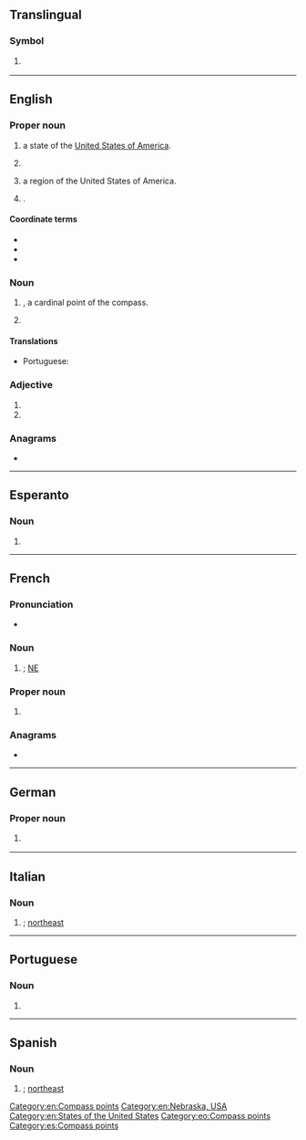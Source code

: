 {{also|Appendix:Variations of "ne"}}
==Translingual==

===Symbol===
{{mul-symbol}}

# {{ISO 3166|1|2|Niger}}
#: {{syn|mul|NER|qq1={{w|ISO 3166-1 alpha-3|alpha-3}}}}

----

==English==

===Proper noun===
{{en-proper noun}}

# {{abbreviation of|en|Nebraska|dot=,}} a state of the [[United States of America]].
# {{abbreviation of|en|New English}}
# {{initialism of|en|New England|dot=,}} a region of the United States of America.
# {{lb|en|software}} {{init of|en|{{w|New Executable}}|nodot=1}} {{gloss|[[executable]] [[file]] [[format]] used by early [[16-bit]] versions of Microsoft Windows and [[IBM]] [[OS/2]]}}.

====Coordinate terms====
{{s|New Executable}}
* {{l|en|LE}}
* {{l|en|LX}}
* {{l|en|PE}}

===Noun===
{{en-noun|-}}

# {{initialism of|en|northeast|nodot=1}}, a cardinal point of the compass.
# {{initialism of|en|norepinephrine}}

====Translations====
{{trans-top|compass point}}
* Portuguese: {{t+|pt|NE}}
{{trans-mid}}
{{trans-bottom}}

===Adjective===
{{en-adj|-}}

# {{initialism of|en|northeastern}}
# {{initialism of|en|[[not]] [[evaluated]]}}

===Anagrams===
* {{anagrams|en|a=en|-en|EN|en|en-}}

[[Category:en:Compass points]]
[[Category:en:Nebraska, USA]]
[[Category:en:States of the United States]]

----

==Esperanto==

===Noun===
{{head|eo|noun}}
# {{abbreviation of|eo|nordeosto||northeast}}

[[Category:eo:Compass points]]

----

==French==

===Pronunciation===
* {{audio|fr|LL-Q150 (fra)-Lepticed7-NE.wav|Audio}}

===Noun===
{{head|fr|noun}}

# {{abbreviation of|fr|nord-est|nodot=1}}; [[#English|NE]]

===Proper noun===
{{fr-proper noun}}

# {{form of|fr|{{w|ISO 3166-2:CH}} code|{{l|fr|Neuchâtel}}}} {{q|canton}}

===Anagrams===
* {{l|fr|en}}

{{C|fr|Compass points}}

----

==German==

===Proper noun===
{{head|de|proper noun}}

# {{form of|de|{{w|ISO 3166-2:CH}} code|{{l|de|Neuenburg}}}} {{q|canton}}

----

==Italian==

===Noun===
{{head|it|noun|g=m}}

# {{abbreviation of|it|nordest|nodot=1}}; [[northeast]]

{{C|it|Compass points}}

----

==Portuguese==

===Noun===
{{pt-noun|m|-}}

# {{abbreviation of|pt|nordeste}}

----

==Spanish==

===Noun===
{{head|es|noun|g=m}}

# {{abbreviation of|es|nordeste|nodot=1}}; [[northeast]]

[[Category:es:Compass points]]
